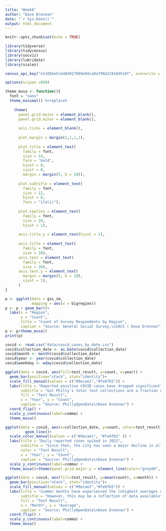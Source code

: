 ```yaml
---
title: "Week6"
author: "Dave Drennan"
date: "`r Sys.Date()`"
output: html_document
---
```


```r
knitr::opts_chunk$set(echo = TRUE)
```

```r

library(tidyverse)
library(tidycensus)
library(socviz)
library(lubridate)
library(scales)

census_api_key("e13d5be5cb48d927009e0dca0af99d21918d514f", overwrite = TRUE)

options(scipen =999)

```



```r

theme_musa <- function(){
  font = "sans"
  theme_minimal() %+replace%
    
    theme(
      panel.grid.major = element_blank(),
      panel.grid.minor = element_blank(),
      
      axis.ticks = element_blank(),
      
      plot.margin = margin(1,1,1,1),
      
      plot.title = element_text(
        family = font,
        size = 14,
        face = 'bold',
        hjust = 0,
        vjust = 0,
        margin = margin(5, b = 10)),
      
      plot.subtitle = element_text(
        family = font,
        size = 12,
        hjust = 0,
        face = "italic"),
      
      plot.caption = element_text(
        family = font,
        size = 10,
        hjust = 1),
      
      axis.title.y = element_text(hjust = 1),
      
      axis.title = element_text(
        family = font,
        size = 10),
      axis.text = element_text(
        family = font,
        size = 10),
      axis.text.y = element_text(
        margin = margin(5, b = 10),
        vjust = 1),
      )
}

```

```r

p <- ggplot(data = gss_sm,
            mapping = aes(x = bigregion))
p <- p + geom_bar()+
  labs(x = "Region",
       y = "Count",
       title = "Count of Survey Respondents by Region",
       caption = "Source: General Social Survey,\n2023 | Dave Drennan")
p <- p+theme_musa()
print(p)

```


```r
covid <- read.csv("data/covid_cases_by_date.csv")
covid$collection_date <- as.Date(covid$collection_date)
covid$month <- month(covid$collection_date)
covid$year <- year(covid$collection_date)
covid$weekday <- wday(covid$collection_date)
```

```r

ggplot(data = covid, aes(fill=test_result, y=count, x=year)) + 
  geom_bar(position="stack", stat="identity")+
  scale_fill_manual(values = c("#9ecae1","#fa9fb5")) +
  labs(title = "Reported positive COVID cases have dropped significantly in 2023,",
       subtitle = "but Philly's total test collections are a fraction of previous years",
       fill = "Test Result",
       x = "Year", y = "Count",
       caption = "Source: PhillyOpenData\nDave Drennan") + 
  coord_flip() +
  scale_y_continuous(label=comma) +
  theme_musa() 

```

```r

ggplot(data = covid, aes(x=collection_date, y=count, color=test_result)) + 
         geom_line()+
  scale_color_manual(values = c("#9ecae1", "#fa9fb5" )) +
  labs(title = "Daily reported cases spiked in 2022",
       subtitle = "Since then, the city has seen a major decline in all reporting",
       color = "Test Result",
       x = "Year", y = "Count",
       caption = "Source: PhillyOpenData\nDave Drennan") +
  scale_y_continuous(label=comma) +
  theme_musa()+theme(panel.grid.major.y = element_line(color="grey90", size = .5)) 

```


```r

ggplot(data = covid, aes(fill=test_result, y=mean(count), x=month)) + 
  geom_bar(position="stack", stat="identity")+
  scale_fill_manual(values = c("#9ecae1","#fa9fb5")) +
  labs(title = "Summer months have experienced the \nhighest averages of total and positive cases since 2020",
       subtitle = "However, this may be a reflection of data available",
       fill = "Test Result",
       x = "Month", y = "Average",
       caption = "Source: PhillyOpenData\nDave Drennan") + 
  coord_flip() +
  scale_y_continuous(label=comma) +
  theme_musa() 


```